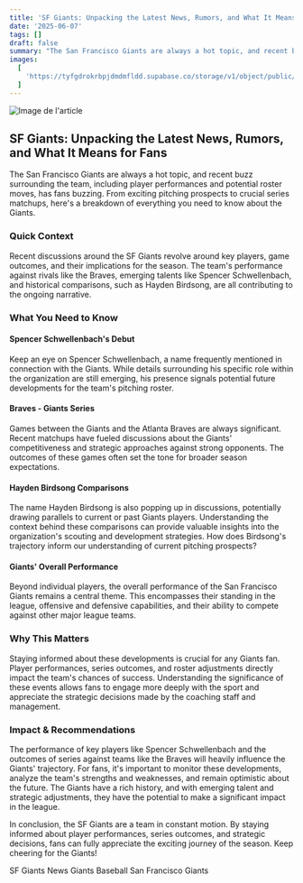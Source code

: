 ```yaml
---
title: 'SF Giants: Unpacking the Latest News, Rumors, and What It Means for Fans'
date: '2025-06-07'
tags: []
draft: false
summary: "The San Francisco Giants are always a hot topic, and recent buzz surrounding the team, including player performances and potential roster moves, has fans buzzing. From exciting pitching prospects to crucial series matchups, here's a breakdown of everything you need to know about the Giants."
images:
  [
    'https://tyfgdrokrbpjdmdmfldd.supabase.co/storage/v1/object/public/image/2025-06-07-08-19-12-574+02-00.jpg',
  ]
---
```


![Image de l'article](https://tyfgdrokrbpjdmdmfldd.supabase.co/storage/v1/object/public/image/2025-06-07-08-19-12-574+02-00.jpg)

## SF Giants: Unpacking the Latest News, Rumors, and What It Means for Fans

The San Francisco Giants are always a hot topic, and recent buzz surrounding the team, including player performances and potential roster moves, has fans buzzing. From exciting pitching prospects to crucial series matchups, here's a breakdown of everything you need to know about the Giants.

### Quick Context

Recent discussions around the SF Giants revolve around key players, game outcomes, and their implications for the season. The team's performance against rivals like the Braves, emerging talents like Spencer Schwellenbach, and historical comparisons, such as Hayden Birdsong, are all contributing to the ongoing narrative.

### What You Need to Know

#### Spencer Schwellenbach's Debut

Keep an eye on Spencer Schwellenbach, a name frequently mentioned in connection with the Giants. While details surrounding his specific role within the organization are still emerging, his presence signals potential future developments for the team's pitching roster.

#### Braves - Giants Series

Games between the Giants and the Atlanta Braves are always significant. Recent matchups have fueled discussions about the Giants' competitiveness and strategic approaches against strong opponents. The outcomes of these games often set the tone for broader season expectations.

#### Hayden Birdsong Comparisons

The name Hayden Birdsong is also popping up in discussions, potentially drawing parallels to current or past Giants players. Understanding the context behind these comparisons can provide valuable insights into the organization's scouting and development strategies. How does Birdsong's trajectory inform our understanding of current pitching prospects?

#### Giants' Overall Performance

Beyond individual players, the overall performance of the San Francisco Giants remains a central theme. This encompasses their standing in the league, offensive and defensive capabilities, and their ability to compete against other major league teams.

### Why This Matters

Staying informed about these developments is crucial for any Giants fan. Player performances, series outcomes, and roster adjustments directly impact the team's chances of success. Understanding the significance of these events allows fans to engage more deeply with the sport and appreciate the strategic decisions made by the coaching staff and management.

### Impact & Recommendations

The performance of key players like Spencer Schwellenbach and the outcomes of series against teams like the Braves will heavily influence the Giants' trajectory. For fans, it's important to monitor these developments, analyze the team's strengths and weaknesses, and remain optimistic about the future. The Giants have a rich history, and with emerging talent and strategic adjustments, they have the potential to make a significant impact in the league.

In conclusion, the SF Giants are a team in constant motion. By staying informed about player performances, series outcomes, and strategic decisions, fans can fully appreciate the exciting journey of the season. Keep cheering for the Giants!

SF Giants News
Giants Baseball
San Francisco Giants
